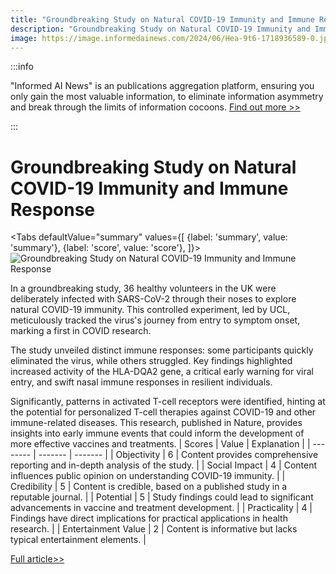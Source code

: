 ```yaml
---
title: "Groundbreaking Study on Natural COVID-19 Immunity and Immune Response"
description: "Groundbreaking Study on Natural COVID-19 Immunity and Immune Response"
image: https://image.informedainews.com/2024/06/Hea-9t6-1718936589-0.jpg
---
```



:::info

"Informed AI News" is an publications aggregation platform, ensuring you only gain the most valuable information, to eliminate information asymmetry and break through the limits of information cocoons.  [Find out more >>](/)

:::

# Groundbreaking Study on Natural COVID-19 Immunity and Immune Response


<Tabs
	defaultValue="summary"
	values={[
	{label: 'summary', value: 'summary'},
	{label: 'score', value: 'score'},
]}>
<TabItem value="summary">
<img
  src="https://image.informedainews.com/2024/06/Hea-9t6-1718936589-0.jpg"
  alt="Groundbreaking Study on Natural COVID-19 Immunity and Immune Response"
/>



In a groundbreaking study, 36 healthy volunteers in the UK were deliberately infected with SARS-CoV-2 through their noses to explore natural COVID-19 immunity. This controlled experiment, led by UCL, meticulously tracked the virus's journey from entry to symptom onset, marking a first in COVID research.

The study unveiled distinct immune responses: some participants quickly eliminated the virus, while others struggled. Key findings highlighted increased activity of the HLA-DQA2 gene, a critical early warning for viral entry, and swift nasal immune responses in resilient individuals.

Significantly, patterns in activated T-cell receptors were identified, hinting at the potential for personalized T-cell therapies against COVID-19 and other immune-related diseases. This research, published in Nature, provides insights into early immune events that could inform the development of more effective vaccines and treatments.
</TabItem>
<TabItem value="score">
	| Scores     | Value   | Explanation |
	| -------- | ------- | ------- |
	| Objectivity  | 6    | Content provides comprehensive reporting and in-depth analysis of the study.    |
	| Social Impact | 4     | Content influences public opinion on understanding COVID-19 immunity.    |
	| Credibility    | 5    | Content is credible, based on a published study in a reputable journal.    |
	| Potential    | 5    | Study findings could lead to significant advancements in vaccine and treatment development.    |
	| Practicality    | 4    | Findings have direct implications for practical applications in health research.    |
	| Entertainment Value    | 2    | Content is informative but lacks typical entertainment elements.    |
</TabItem>
</Tabs>

[Full article>>](https://www.cnbeta.com.tw/articles/science/1435502.htm)
